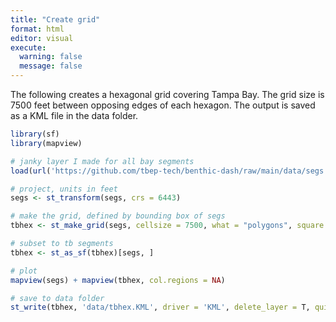 ```yaml
---
title: "Create grid"
format: html
editor: visual
execute:
  warning: false
  message: false
---
```


The following creates a hexagonal grid covering Tampa Bay.  The grid size is 7500 feet between opposing edges of each hexagon. The output is saved as a KML file in the data folder. 

```r
library(sf)
library(mapview)

# janky layer I made for all bay segments 
load(url('https://github.com/tbep-tech/benthic-dash/raw/main/data/segs.RData'))

# project, units in feet
segs <- st_transform(segs, crs = 6443)

# make the grid, defined by bounding box of segs
tbhex <- st_make_grid(segs, cellsize = 7500, what = "polygons", square = F)

# subset to tb segments
tbhex <- st_as_sf(tbhex)[segs, ]

# plot
mapview(segs) + mapview(tbhex, col.regions = NA)

# save to data folder
st_write(tbhex, 'data/tbhex.KML', driver = 'KML', delete_layer = T, quiet = T)
```

